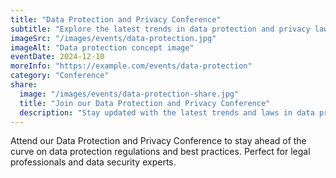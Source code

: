 ```yaml
---
title: "Data Protection and Privacy Conference"
subtitle: "Explore the latest trends in data protection and privacy laws"
imageSrc: "/images/events/data-protection.jpg"
imageAlt: "Data protection concept image"
eventDate: 2024-12-10
moreInfo: "https://example.com/events/data-protection"
category: "Conference"
share:
  image: "/images/events/data-protection-share.jpg"
  title: "Join our Data Protection and Privacy Conference"
  description: "Stay updated with the latest trends and laws in data protection and privacy."
---
```


Attend our Data Protection and Privacy Conference to stay ahead of the curve on data protection regulations and best practices. Perfect for legal professionals and data security experts.
